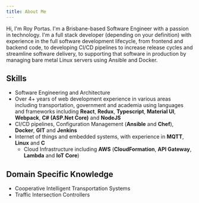 ```yaml
---
title: About Me
---
```


Hi, I'm Roy Portas. I'm a Brisbane-based Software Engineer with a passion in technology.
I'm a full stack developer (depending on your definition) with experience in the full software development lifecycle,
from frontend and backend code, to developing CI/CD pipelines to increase release cycles and streamline software delivery, 
to supporting that software in production by managing bare metal Linux servers using Ansible and Docker.

## Skills

- Software Engineering and Architecture
- Over 4+ years of web development experience in various areas including
  transportation, government and academia using languages and frameworks
  including **React**, **Redux**, **Typescript**, 
  **Material UI**, **Webpack**, **C# (ASP.Net Core)** and **NodeJS**
- CI/CD pipelines, Configuration Management (**Ansible** and **Chef**), **Docker**, **GIT** and **Jenkins**
- Internet of things and embedded systems, with experience in **MQTT**, **Linux** and **C**
  - Cloud Infrastructure including **AWS** (**CloudFormation**, **API Gateway**, **Lambda** and **IoT Core**)

## Domain Specific Knowledge

- Cooperative Intelligent Transportation Systems
- Traffic Intersection Controllers